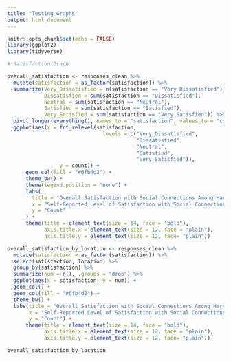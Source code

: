 ```yaml
---
title: "Testing Graphs"
output: html_document
---
```


```r
knitr::opts_chunk$set(echo = FALSE)
library(ggplot2)
library(tidyverse)
```

```r
# Satisfaction Graph 

overall_satisfaction <- responses_clean %>%
  mutate(satisfaction = as_factor(satisfaction)) %>%
  summarize(Very_Dissatisfied = n(satisfaction == "Very Dissatisfied"),
            Dissatisfied = sum(satisfaction == "Dissatisfied"),
            Neutral = sum(satisfaction == "Neutral"),
            Satisfied = sum(satisfaction == "Satisfied"),
            Very_Satisfied = sum(satisfaction == "Very Satisfied")) %>%
  pivot_longer(everything(), names_to = "satisfaction", values_to = "count") %>%
  ggplot(aes(x = fct_relevel(satisfaction, 
                               levels = c("Very_Dissatisfied",
                                          "Dissatisfied",
                                          "Neutral",
                                          "Satisfied",
                                          "Very_Satisfied")), 
                 y = count)) +
      geom_col(fill = "#6fb4d2") +
      theme_bw() +
      theme(legend.position = "none") +
      labs(
        title = "Overall Satisfaction with Social Connections Among Harvard First-Years",
        x = "Self-Reported Level of Satisfaction with Social Connections",
        y = "Count"
      ) +
      theme(title = element_text(size = 14, face = "bold"),
            axis.title.x = element_text(size = 12, face = "plain"),
            axis.title.y = element_text(size = 12, face= "plain"))
```

```r
overall_satisfaction_by_location <- responses_clean %>%
  mutate(satisfaction = as_factor(satisfaction)) %>%
  select(satisfaction, location) %>%
  group_by(satisfaction) %>%
  summarize(num = n(), .groups = "drop") %>%
  ggplot(aes(x = satisfaction, y = num)) +
  geom_col() +
  geom_col(fill = "#6fb4d2") +
  theme_bw() +
  labs(title = "Overall Satisfaction with Social Connections Among Harvard First-Years",
       x = "Self-Reported Level of Satisfaction with Social Connections",
       y = "Count") +
      theme(title = element_text(size = 14, face = "bold"),
            axis.title.x = element_text(size = 12, face = "plain"),
            axis.title.y = element_text(size = 12, face= "plain"))

overall_satisfaction_by_location
```

